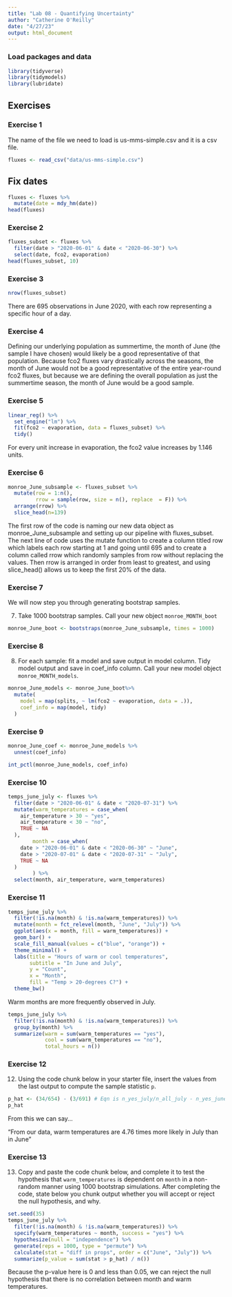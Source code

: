 ```yaml
---
title: "Lab 08 - Quantifying Uncertainty"
author: "Catherine O'Reilly"
date: "4/27/23"
output: html_document
---
```


### Load packages and data

```r
library(tidyverse)
library(tidymodels)
library(lubridate)
```

## Exercises

### Exercise 1

The name of the file we need to load is us-mms-simple.csv and it is a csv file.

```r
fluxes <- read_csv("data/us-mms-simple.csv")
```

## Fix dates

```r
fluxes <- fluxes %>% 
  mutate(date = mdy_hm(date))
head(fluxes)
```

### Exercise 2

```r
fluxes_subset <- fluxes %>% 
  filter(date > "2020-06-01" & date < "2020-06-30") %>% 
  select(date, fco2, evaporation)
head(fluxes_subset, 10) 
```

### Exercise 3

``` r
nrow(fluxes_subset)
```
There are 695 observations in June 2020, with each row representing a specific hour of a day.

### Exercise 4

Defining our underlying population as summertime, the month of June (the sample I have chosen) would likely be a good representative of that population. Because fco2 fluxes vary drastically across the seasons, the month of June would not be a good representative of the entire year-round fco2 fluxes, but because we are defining the overall population as just the summertime season, the month of June would be a good sample. 

### Exercise 5

``` r
linear_reg() %>% 
  set_engine("lm") %>% 
  fit(fco2 ~ evaporation, data = fluxes_subset) %>% 
  tidy()
```

For every unit increase in evaporation, the fco2 value increases by 1.146 units.

### Exercise 6

```r
monroe_June_subsample <- fluxes_subset %>% 
  mutate(row = 1:n(),
         rrow = sample(row, size = n(), replace  = F)) %>% 
  arrange(rrow) %>% 
  slice_head(n=139)
```

The first row of the code is naming our new data object as monroe_June_subsample and setting up our pipeline with fluxes_subset. The next line of code uses the mutate function to create a column titled row which labels each row starting at 1 and going until 695 and to create a column called rrow which randomly samples from row without replacing the values. Then rrow is arranged in order from least to greatest, and using slice_head() allows us to keep the first 20% of the data. 

### Exercise 7

We will now step you through generating bootstrap samples.

7.  Take 1000 bootstrap samples. Call your new object `monroe_MONTH_boot`

```r
monroe_June_boot <- bootstraps(monroe_June_subsample, times = 1000)
```

### Exercise 8

8.  For each sample: fit a model and save output in model column. Tidy model output and save in coef_info column. Call your new model object `monroe_MONTH_models`.

```r
monroe_June_models <- monroe_June_boot%>%
  mutate(
    model = map(splits, ~ lm(fco2 ~ evaporation, data = .)),
    coef_info = map(model, tidy)
  )
```

### Exercise 9

```r
monroe_June_coef <- monroe_June_models %>%
  unnest(coef_info)

int_pctl(monroe_June_models, coef_info)
```

### Exercise 10

```r
temps_june_july <- fluxes %>% 
  filter(date > "2020-06-01" & date < "2020-07-31") %>% 
  mutate(warm_temperatures = case_when(
    air_temperature > 30 ~ "yes",
    air_temperature < 30 ~ "no",
    TRUE ~ NA
  ),
        month = case_when(
    date > "2020-06-01" & date < "2020-06-30" ~ "June",
    date > "2020-07-01" & date < "2020-07-31" ~ "July",
    TRUE ~ NA
  )
        ) %>% 
  select(month, air_temperature, warm_temperatures)
```

### Exercise 11

```r
temps_june_july %>% 
  filter(!is.na(month) & !is.na(warm_temperatures)) %>% 
  mutate(month = fct_relevel(month, "June", "July")) %>% 
  ggplot(aes(x = month, fill = warm_temperatures)) +
  geom_bar() +
  scale_fill_manual(values = c("blue", "orange")) +
  theme_minimal() +
  labs(title = "Hours of warm or cool temperatures",
       subtitle = "In June and July",
       y = "Count",
       x = "Month",
       fill = "Temp > 20-degrees C?") +
  theme_bw()
```

Warm months are more frequently observed in July. 

```r
temps_june_july %>% 
  filter(!is.na(month) & !is.na(warm_temperatures)) %>% 
  group_by(month) %>% 
  summarize(warm = sum(warm_temperatures == "yes"),
            cool = sum(warm_temperatures == "no"),
            total_hours = n())
```


### Exercise 12

12. Using the code chunk below in your starter file, insert the values from the last output to compute the sample statistic `p`.

```r
p_hat <- (34/654) - (3/691) # Eqn is n_yes_july/n_all_july - n_yes_june/n_all_june
p_hat
```

From this we can say...

"From our data, warm temperatures are 4.76 times more likely in July than in June"

### Exercise 13

13. Copy and paste the code chunk below, and complete it to test the hypothesis that `warm_temperatures` is dependent on `month` in a non-random manner using 1000 bootstrap simulations. After completing the code, state below you chunk output whether you will accept or reject the null hypothesis, and why.

```r
set.seed(35)
temps_june_july %>%
  filter(!is.na(month) & !is.na(warm_temperatures)) %>% 
  specify(warm_temperatures ~ month, success = "yes") %>%
  hypothesize(null = "independence") %>%
  generate(reps = 1000, type = "permute") %>%
  calculate(stat = "diff in props", order = c("June", "July")) %>% 
  summarize(p_value = sum(stat > p_hat) / n())
```

Because the p-value here is 0 and less than 0.05, we can reject the null hypothesis that there is no correlation between month and warm temperatures. 
